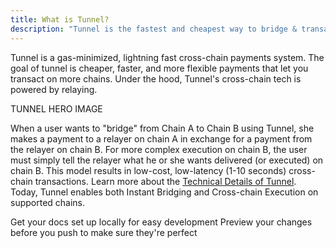 ```yaml
---
title: What is Tunnel?
description: "Tunnel is the fastest and cheapest way to bridge & transact across chains"
---
```


Tunnel is a gas-minimized, lightning fast cross-chain payments system. The goal of tunnel is cheaper, faster, and more flexible payments that let you transact on more chains. Under the hood, Tunnel's cross-chain tech is powered by relaying.

TUNNEL HERO IMAGE

When a user wants to "bridge" from Chain A to Chain B using Tunnel, she makes a payment to a relayer on chain A in exchange for a payment from the relayer on chain B. For more complex execution on chain B, the user must simply tell the relayer what he or she wants delivered (or executed) on chain B. This model results in low-cost, low-latency (1-10 seconds) cross-chain transactions. Learn more about the [Technical Details of Tunnel](/how-it-works/understanding-tunnel). Today, Tunnel enables both Instant Bridging and Cross-chain Execution on supported chains.

<CardGroup cols={2}>
  <Card
    title="Instant Bridging"
    icon="pen-to-square"
    href="https://unevenlabs.mintlify.app/instant-bridging"
  >
    Get your docs set up locally for easy development
  </Card>
  <Card
    title="Cross-chain Execution"
    icon="image"
    href="https://unevenlabs.mintlify.app/cross-chain-execution"
  >
    Preview your changes before you push to make sure they're perfect
  </Card>
</CardGroup>
